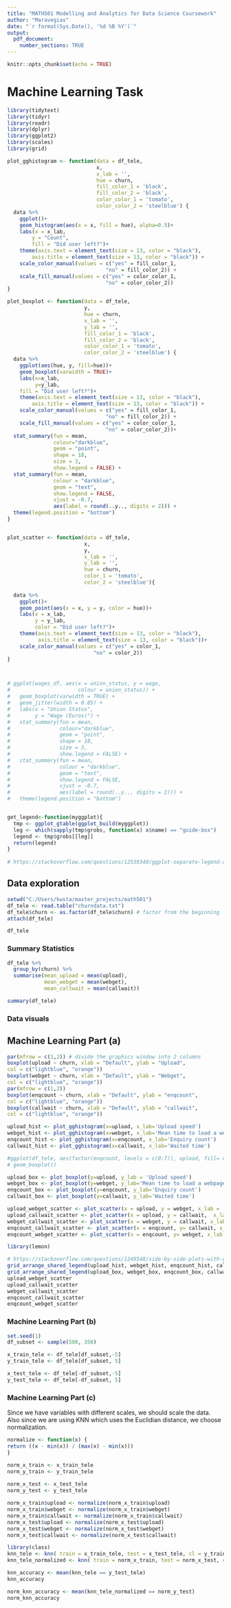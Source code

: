 ```yaml
---
title: "MATH501 Modelling and Analytics for Data Science Coursework"
author: "Maravegias"
date: "`r format(Sys.Date(), '%d %B %Y')`"
output: 
  pdf_document:
    number_sections: TRUE
---
```


```r
knitr::opts_chunk$set(echo = TRUE)
```

# Machine Learning Task

```r
library(tidytext)
library(tidyr)
library(readr)
library(dplyr)
library(ggplot2)
library(scales)
library(grid)
```

```r
plot_gghistogram <- function(data = df_tele, 
                             x, 
                             x_lab = '',
                             hue = churn, 
                             fill_color_1 = 'black', 
                             fill_color_2 = 'black',
                             color_color_1 = 'tomato',
                             color_color_2 = 'steelblue') {
  data %>%
    ggplot()+
    geom_histogram(aes(x = x, fill = hue), alpha=0.5)+
    labs(x = x_lab,
        y = "Count",
        fill = "Did user left?")+
    theme(axis.text = element_text(size = 13, color = "black"),
        axis.title = element_text(size = 13, color = "black")) +
    scale_color_manual(values = c("yes" = fill_color_1, 
                                "no" = fill_color_2)) +
    scale_fill_manual(values = c("yes" = color_color_1, 
                                "no" = color_color_2))
}

plot_boxplot <- function(data = df_tele, 
                         y, 
                         hue = churn,
                         x_lab = '',
                         y_lab = '',
                         fill_color_1 = 'black', 
                         fill_color_2 = 'black',
                         color_color_1 = 'tomato',
                         color_color_2 = 'steelblue') {
  data %>%
    ggplot(aes(hue, y, fill=hue))+
    geom_boxplot(varwidth = TRUE)+
    labs(x=x_lab,
         y=y_lab,
    fill = "Did user left?")+
    theme(axis.text = element_text(size = 13, color = "black"),
        axis.title = element_text(size = 13, color = "black")) +
    scale_color_manual(values = c("yes" = fill_color_1, 
                                "no" = fill_color_2)) +
    scale_fill_manual(values = c("yes" = color_color_1, 
                                "no" = color_color_2))+
  stat_summary(fun = mean,
               colour="darkblue",
               geom = "point",
               shape = 18,
               size = 3,
               show.legend = FALSE) +
  stat_summary(fun = mean,
               colour = "darkblue",
               geom = "text",
               show.legend = FALSE,
               vjust = -0.7,
               aes(label = round(..y.., digits = 2))) +
  theme(legend.position = "bottom")
}


plot_scatter <- function(data = df_tele, 
                         x,
                         y,
                         x_lab = '',
                         y_lab = '',
                         hue = churn, 
                         color_1 = 'tomato', 
                         color_2 = 'steelblue'){
 
  data %>%
    ggplot()+
    geom_point(aes(x = x, y = y, color = hue))+
    labs(x = x_lab,
         y = y_lab,
         color = "Did user left?")+
    theme(axis.text = element_text(size = 13, color = "black"),
          axis.title = element_text(size = 13, color = "black"))+
    scale_color_manual(values = c("yes" = color_1, 
                            "no" = color_2))
}



# ggplot(wages_df, aes(x = union_status, y = wage, 
#                      colour = union_status)) +
#   geom_boxplot(varwidth = TRUE) +
#   geom_jitter(width = 0.05) +
#   labs(x = "Union Status",
#        y = "Wage (Euros)") +
#   stat_summary(fun = mean, 
#                colour="darkblue", 
#                geom = "point", 
#                shape = 18, 
#                size = 3,
#                show.legend = FALSE) +
#   stat_summary(fun = mean, 
#                colour = "darkblue", 
#                geom = "text", 
#                show.legend = FALSE, 
#                vjust = -0.7, 
#                aes(label = round(..y.., digits = 2))) +
#   theme(legend.position = "bottom")


get_legend<-function(myggplot){
  tmp <- ggplot_gtable(ggplot_build(myggplot))
  leg <- which(sapply(tmp$grobs, function(x) x$name) == "guide-box")
  legend <- tmp$grobs[[leg]]
  return(legend)
}
  
# https://stackoverflow.com/questions/12539348/ggplot-separate-legend-and-plot
```

## Data exploration

```r
setwd("C:/Users/kwsta/master_projects/math501")
df_tele <- read.table("churndata.txt")
df_tele$churn <- as.factor(df_tele$churn) # factor from the beginning 
attach(df_tele)
```

```r
df_tele
```
### Summary Statistics

```r
df_tele %>%
  group_by(churn) %>%
  summarise(mean_upload = mean(upload),
            mean_webget = mean(webget),
            mean_callwait = mean(callwait))

summary(df_tele)
```

### Data visuals
## Machine Learning Part (a)

```r
par(mfrow = c(1,2)) # divide the graphics window into 2 columns
boxplot(upload ~ churn, xlab = "Default", ylab = "Upload",
col = c("lightblue", "orange"))
boxplot(webget ~ churn, xlab = "Default", ylab = "Webget",
col = c("lightblue", "orange"))
par(mfrow = c(1,2))
boxplot(enqcount ~ churn, xlab = "Default", ylab = "enqcount",
col = c("lightblue", "orange"))
boxplot(callwait ~ churn, xlab = "Default", ylab = "callwait",
col = c("lightblue", "orange"))

```

```r

upload_hist <- plot_gghistogram(x=upload, x_lab='Upload speed')
webget_hist <- plot_gghistogram(x=webget, x_lab='Mean time to load a webpage')
enqcount_hist <- plot_gghistogram(x=enqcount, x_lab='Enquiry count')
callwait_hist <- plot_gghistogram(x=callwait, x_lab='Waited time')

#ggplot(df_tele, aes(factor(enqcount, levels = c(0:7)), upload, fill= churn))+
# geom_boxplot()

upload_box <- plot_boxplot(y=upload, y_lab = 'Upload speed')
webget_box <- plot_boxplot(y=webget, y_lab='Mean time to load a webpage')
enqcount_box <- plot_boxplot(y=enqcount, y_lab='Enquiry count')
callwait_box <- plot_boxplot(y=callwait, y_lab='Waited time')

upload_webget_scatter <- plot_scatter(x = upload, y = webget, x_lab = 'Upload speed', y_lab = 'mean load time')
upload_callwait_scatter <- plot_scatter(x = upload, y = callwait,  x_lab = 'Upload speed', y_lab = 'Wait time')
webget_callwait_scatter <- plot_scatter(x = webget, y = callwait, x_lab = 'Mean load time', y_lab = 'Wait time')
enqcount_callwait_scatter <- plot_scatter(x = enqcount, y= callwait, x_lab = 'Enquiry count', y_lab='Wait time')
enqcount_webget_scatter <- plot_scatter(x = enqcount, y= webget, x_lab = 'Enquiry count', y_lab='Mean time to load a webpage')

```

```r
library(lemon)

# https://stackoverflow.com/questions/1249548/side-by-side-plots-with-ggplot2
grid_arrange_shared_legend(upload_hist, webget_hist, enqcount_hist, callwait_hist, nrow = 2, ncol = 2)
grid_arrange_shared_legend(upload_box, webget_box, enqcount_box, callwait_box, nrow = 2, ncol = 2)
upload_webget_scatter
upload_callwait_scatter
webget_callwait_scatter
enqcount_callwait_scatter
enqcount_webget_scatter
```

### Machine Learning Part (b)

```r
set.seed(1)
df_subset <- sample(500, 350)

x_train_tele <- df_tele[df_subset,-5]
y_train_tele <- df_tele[df_subset, 5]

x_test_tele <- df_tele[-df_subset,-5]
y_test_tele <- df_tele[-df_subset, 5]
```

### Machine Learning Part (c)

Since we have variables with different scales, we should scale the data. Also since we are using KNN which uses the Euclidian distance,
we choose normalization.


```r
normalize <- function(x) {
return ((x - min(x)) / (max(x) - min(x)))
}

norm_x_train <- x_train_tele
norm_y_train <- y_train_tele
  
norm_x_test <- x_test_tele 
norm_y_test <- y_test_tele 
```

```r
norm_x_train$upload <- normalize(norm_x_train$upload)
norm_x_train$webget <- normalize(norm_x_train$webget)
norm_x_train$callwait <- normalize(norm_x_train$callwait)
norm_x_test$upload <- normalize(norm_x_test$upload)
norm_x_test$webget <- normalize(norm_x_test$webget)
norm_x_test$callwait <- normalize(norm_x_test$callwait)
```

```r
library(class)
knn_tele <- knn( train = x_train_tele, test = x_test_tele, cl = y_train_tele, k = 1)
knn_tele_normalized <- knn( train = norm_x_train, test = norm_x_test, cl = norm_y_train, k = 1)
```

```r
knn_accuracy <- mean(knn_tele == y_test_tele)
knn_accuracy

norm_knn_accuracy <- mean(knn_tele_normalized == norm_y_test)
norm_knn_accuracy
```
